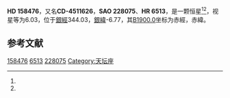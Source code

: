 {{Starbox begin
| name = HD 158476
}}
{{Starbox observe
| epoch = [[J2000.0|J2000.0]]
| constell = {{星座名待查}}<ref name=SIMBAD>{{cite web
 | url=http://simbad.u-strasbg.fr/simbad/sim-id?Ident=HR+6513
 | title =Pulsating variable Star
 | publisher=Centre de Données astronomiques de Strasbourg
 | work=SIMBAD
 | accessdate=2012-07-13}}</ref><ref name=DATA>{{cite web
 | url=http://vizier.u-strasbg.fr/viz-bin/VizieR-5?-out.add=.&-source=5050&-corr=PK=HR&-out.max=9999&HR=6513
 | title=VizieR Detailed Page
 | accessdate=2012-07-13
 | archive-date=2016-03-04
 | archive-url=https://web.archive.org/web/20160304235434/http://vizier.u-strasbg.fr/viz-bin/VizieR-5?-out.add=.&-source=5050&-corr=PK=HR&-out.max=9999&HR=6513
 | dead-url=no
 }}</ref>
| 星官 = 
| ra = {{RA|17|31|49.1}}<ref name=SIMBAD /><ref name=DATA />
| dec = {{DEC|-46|2|11}}<ref name=SIMBAD /><ref name=DATA />
| appmag_v = 6.03<ref name=SIMBAD /><ref name=DATA />
}}
{{Starbox character
| class = F8-G0Ib<ref name=SIMBAD /><ref name=DATA />
| b-v = 0.83<ref name=SIMBAD /><ref name=DATA />
| u-b = <ref name=SIMBAD /><ref name=DATA />
| r-i = <ref name=SIMBAD /><ref name=DATA />
| variable = 
}}
{{Starbox astrometry
| radial_v = 
| prop_mo_ra = -29
| parallax = 
| p_error = 
}}
{{Starbox catalog
| names =CD-4511626，[[SAO星表|SAO]] 228075，[[HD星表|HD]] 158476，[[HR星表|HR]] 6513}}
{{Starbox reference |Simbad=HR+6513}}
{{Starbox end}}

'''HD 158476'''，又名'''CD-4511626'''，'''SAO 228075'''、'''HR 6513'''，是一颗恒星<ref name=SIMBAD /><ref name=DATA />，视星等为6.03，位于[[銀道座標系|銀經]]344.03，[[銀道座標系|銀緯]]-6.77，其[[B1900.0|B1900.0]]坐标为赤經{{RA|17|24|24.6}}，赤緯{{DEC|-45|-6.77|34}}。

== 参考文献 ==
{{reflist}}

{{star-stub}}

[[Category:HD和HDE天體|158476]]
[[Category:HR天體|6513]]
[[Category:SAO天體|228075]]
[[Category:天坛座|Category:天坛座]]